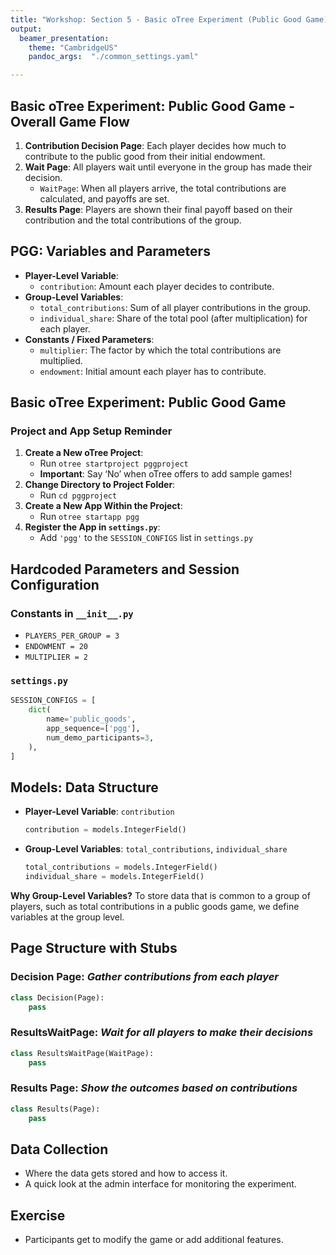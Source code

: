 ```yaml
---
title: "Workshop: Section 5 - Basic oTree Experiment (Public Good Game)"
output: 
  beamer_presentation:
    theme: "CambridgeUS"
    pandoc_args:  "./common_settings.yaml"

---
```


## Basic oTree Experiment: Public Good Game - Overall Game Flow

1. **Contribution Decision Page**: Each player decides how much to contribute to the public good from their initial endowment.
2. **Wait Page**: All players wait until everyone in the group has made their decision.
    - `WaitPage`: When all players arrive, the total contributions are calculated, and payoffs are set.
3. **Results Page**: Players are shown their final payoff based on their contribution and the total contributions of the group.

## PGG: Variables and Parameters

- **Player-Level Variable**: 
    - `contribution`: Amount each player decides to contribute.
- **Group-Level Variables**: 
    - `total_contributions`: Sum of all player contributions in the group.
    - `individual_share`: Share of the total pool (after multiplication) for each player.
- **Constants / Fixed Parameters**:
    - `multiplier`: The factor by which the total contributions are multiplied.
    - `endowment`: Initial amount each player has to contribute.

## Basic oTree Experiment: Public Good Game

### Project and App Setup Reminder

1. **Create a New oTree Project**:
    - Run `otree startproject pggproject`
    - **Important**: Say 'No' when oTree offers to add sample games!
2. **Change Directory to Project Folder**:
    - Run `cd pggproject`
3. **Create a New App Within the Project**:
    - Run `otree startapp pgg`
4. **Register the App in `settings.py`**:
    - Add `'pgg'` to the `SESSION_CONFIGS` list in `settings.py`



## Hardcoded Parameters and Session Configuration

### Constants in `__init__.py`

- `PLAYERS_PER_GROUP = 3`
- `ENDOWMENT = 20`
- `MULTIPLIER = 2`

### `settings.py`

```python
SESSION_CONFIGS = [
    dict(
        name='public_goods',
        app_sequence=['pgg'],
        num_demo_participants=3,
    ),
]
```


## Models: Data Structure

- **Player-Level Variable**: `contribution`
  ```python
  contribution = models.IntegerField()
  ```

- **Group-Level Variables**: `total_contributions`, `individual_share`
  ```python
  total_contributions = models.IntegerField()
  individual_share = models.IntegerField()
  ```

**Why Group-Level Variables?**
To store data that is common to a group of players, such as total contributions in a public goods game, we define variables at the group level.




## Page Structure with Stubs

### Decision Page: *Gather contributions from each player*

```python
class Decision(Page):
    pass
```

### ResultsWaitPage: *Wait for all players to make their decisions*

```python
class ResultsWaitPage(WaitPage):
    pass
```

### Results Page: *Show the outcomes based on contributions*

```python
class Results(Page):
    pass
```

## Data Collection

- Where the data gets stored and how to access it.
- A quick look at the admin interface for monitoring the experiment.

## Exercise

- Participants get to modify the game or add additional features.


